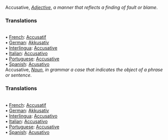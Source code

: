 Accusative, <i>[[Adjective]]</i>, ''a manner that reflects a finding of fault or blame''. 
<P> <H3>Translations</H3>
<BR>• [[French]]: [[Accusatif]]
<BR>• [[German]]: [[Akkusativ]]
<BR>• [[Interlingua]]: [[Accusative]]
<BR>• [[Italian]]: [[Accusativo]]
<BR>• [[Portuguese]]: [[Accusative]]
<BR>• [[Spanish]]: [[Acusativo]]
<BR> 

Accusative, <i>[[Noun]]</i>, ''in grammar a case that indicates the object of a phrase or sentence''. 
<P> <H3>Translations</H3>
<BR>• [[French]]: [[Accusatif]]
<BR>• [[German]]: [[Akkusativ]]
<BR>• [[Interlingua]]: [[Accusativo]]
<BR>• [[Italian]]: [[Accusativo]]
<BR>• [[Portuguese]]: [[Accusative]]
<BR>• [[Spanish]]: [[Acusativo]]
<BR>